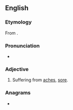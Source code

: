 ==English==

===Etymology===
From {{suffix|en|ache|y}}.

===Pronunciation===
* {{IPA|en|/eɪ.ki/}}

===Adjective===
{{en-adj|er}}

# Suffering from [[ache]]s, [[sore]].

===Anagrams===
* {{anagrams|en|a=achy|Chay|chay}}